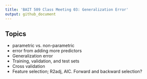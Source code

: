 ```yaml
---
title: 'BAIT 509 Class Meeting 03: Generalization Error'
output: github_document
---
```


## Topics

- parametric vs. non-parametric
- error from adding more predictors
- Generalization error
- Training, validation, and test sets
- Cross validation
- Feature selection; R2adj, AIC. Forward and backward selection?